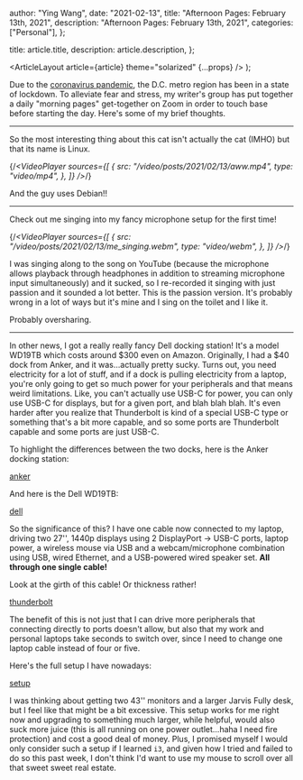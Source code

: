 
  author: "Ying Wang",
  date: "2021-02-13",
  title: "Afternoon Pages: February 13th, 2021",
  description: "Afternoon Pages: February 13th, 2021",
  categories: ["Personal"],
};

  title: article.title,
  description: article.description,
};

  <ArticleLayout article={article} theme="solarized" {...props} />
);

Due to the [coronavirus
pandemic](https://en.wikipedia.org/wiki/2019-20_coronavirus_pandemic), the D.C.
metro region has been in a state of lockdown. To alleviate fear and stress, my
writer's group has put together a daily "morning pages" get-together on Zoom in
order to touch base before starting the day. Here's some of my brief thoughts.

---

So the most interesting thing about this cat isn't actually the cat (IMHO) but
that its name is Linux.

{/*<VideoPlayer
  sources={[
    {
      src: "/video/posts/2021/02/13/aww.mp4",
      type: "video/mp4",
    },
  ]}
/>*/}

And the guy uses Debian!!

---

Check out me singing into my fancy microphone setup for the first time!

{/*<VideoPlayer
  sources={[
    {
      src: "/video/posts/2021/02/13/me_singing.webm",
      type: "video/webm",
    },
  ]}
/>*/}

I was singing along to the song on YouTube (because the microphone allows
playback through headphones in addition to streaming microphone input
simultaneously) and it sucked, so I re-recorded it singing with just passion and
it sounded a lot better. This is the passion version. It's probably wrong in a
lot of ways but it's mine and I sing on the toilet and I like it.

Probably oversharing.

---

In other news, I got a really really fancy Dell docking station! It's a model
WD19TB which costs around $300 even on Amazon. Originally, I had a $40 dock from
Anker, and it was...actually pretty sucky. Turns out, you need electricity for a
lot of stuff, and if a dock is pulling electricity from a laptop, you're only
going to get so much power for your peripherals and that means weird
limitations. Like, you can't actually use USB-C for power, you can only use
USB-C for displays, but for a given port, and blah blah blah. It's even harder
after you realize that Thunderbolt is kind of a special USB-C type or something
that's a bit more capable, and so some ports are Thunderbolt capable and some
ports are just USB-C.

To highlight the differences between the two docks, here is the Anker docking
station:

[anker](/img/posts/2021/02/13/anker.jpg)

And here is the Dell WD19TB:

[dell](/img/posts/2021/02/13/dell.jpg)

So the significance of this? I have one cable now connected to my laptop,
driving two 27'', 1440p displays using 2 DisplayPort -> USB-C ports, laptop
power, a wireless mouse via USB and a webcam/microphone combination using USB,
wired Ethernet, and a USB-powered wired speaker set. **All through one single
cable!**

Look at the girth of this cable! Or thickness rather!

[thunderbolt](/img/posts/2021/02/13/thunderbolt.jpg)

The benefit of this is not just that I can drive more peripherals that
connecting directly to ports doesn't allow, but also that my work and personal
laptops take seconds to switch over, since I need to change one laptop cable
instead of four or five.

Here's the full setup I have nowadays:

[setup](/img/posts/2021/02/13/full_setup.jpg)

I was thinking about getting two 43'' monitors and a larger Jarvis Fully desk,
but I feel like that might be a bit excessive. This setup works for me right now
and upgrading to something much larger, while helpful, would also suck more
juice (this is all running on one power outlet...haha I need fire protection)
and cost a good deal of money. Plus, I promised myself I would only consider
such a setup if I learned `i3`, and given how I tried and failed to do so this
past week, I don't think I'd want to use my mouse to scroll over all that sweet
sweet real estate.
